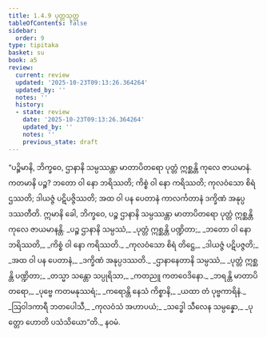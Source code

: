 ```yaml
---
title: 1.4.9 ပုတ္တသုတ္တ
tableOfContents: false
sidebar:
  order: 9
type: tipitaka
basket: su
book: a5
review:
  current: review
  updated: '2025-10-23T09:13:26.364264'
  updated_by: ''
  notes: ''
  history:
  - state: review
    date: '2025-10-23T09:13:26.364264'
    updated_by: ''
    notes: ''
    previous_state: draft
---
```



<ReviewStatus review={frontmatter.review} showDetails={true} />

<HypothesisAnnotation frontmatter={frontmatter} />

<DynamicBreadcrumb />

<Division number="39" book="a5" e="ch" v="16" p="37">

<Paragraph number="204" book="a5">
“ပဉ္စိမာနိ, ဘိက္ခဝေ, ဌာနာနိ သမ္ပဿန္တာ မာတာပိတရော ပုတ္တံ ဣစ္ဆန္တိ ကုလေ ဇာယမာနံ. ကတမာနိ ပဉ္စ? ဘတော ဝါ နော ဘရိဿတိ; ကိစ္စံ ဝါ နော ကရိဿတိ; ကုလဝံသော စိရံ ဌဿတိ; ဒါယဇ္ဇံ ပဋိပဇ္ဇိဿတိ; အထ ဝါ ပန ပေတာနံ ကာလင်္ကတာနံ ဒက္ခိဏံ အနုပ္ပဒဿတီတိ. ဣမာနိ ခေါ, ဘိက္ခဝေ, ပဉ္စ ဌာနာနိ သမ္ပဿန္တာ မာတာပိတရော ပုတ္တံ ဣစ္ဆန္တိ ကုလေ ဇာယမာနန္တိ.
</Paragraph>

<Paragraph number="205" type="verses" book="a5">
_ပဉ္စ ဌာနာနိ သမ္ပဿံ,_  
_ပုတ္တံ ဣစ္ဆန္တိ ပဏ္ဍိတာ;_  
_ဘတော ဝါ နော ဘရိဿတိ,_  
_ကိစ္စံ ဝါ နော ကရိဿတိ._  

</Paragraph>

<Paragraph number="206" type="verses" book="a5">
_ကုလဝံသော စိရံ တိဋ္ဌေ,_  
_ဒါယဇ္ဇံ ပဋိပဇ္ဇတိ;_  
_အထ ဝါ ပန ပေတာနံ,_  
_ဒက္ခိဏံ အနုပ္ပဒဿတိ._  

</Paragraph>

<Paragraph number="207" type="verses" book="a5">
_ဌာနာနေတာနိ သမ္ပဿံ,_  
_ပုတ္တံ ဣစ္ဆန္တိ ပဏ္ဍိတာ;_  
_တသ္မာ သန္တော သပ္ပုရိသာ,_  
_ကတညူ ကတဝေဒိနော._  

</Paragraph>

<Paragraph number="208" type="verses" book="a5">
_ဘရန္တိ မာတာပိတရော,_  
_ပုဗ္ဗေ ကတမနုဿရံ;_  
_ကရောန္တိ နေသံ ကိစ္စာနိ,_  
_ယထာ တံ ပုဗ္ဗကာရိနံ._  

</Paragraph>

<Paragraph number="209" type="verses" book="a5">
_ဩဝါဒကာရီ ဘတပေါသီ,_  
_ကုလဝံသံ အဟာပယံ;_  
_သဒ္ဓေါ သီလေန သမ္ပန္နော,_  
_ပုတ္တော ဟောတိ ပသံသိယော”တိ._  


</Paragraph>
</Division>

<Paragraph number="210" type="center" book="a5">
နဝမံ.
</Paragraph>
